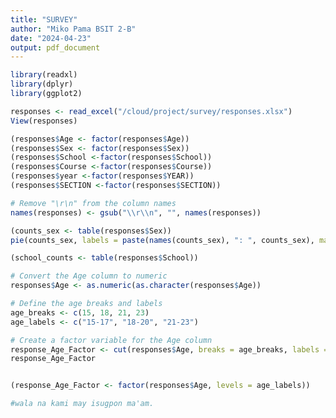 ```yaml
---
title: "SURVEY"
author: "Miko Pama BSIT 2-B"
date: "2024-04-23"
output: pdf_document
---
```



```r
library(readxl)
library(dplyr)
library(ggplot2)

```


``` r
responses <- read_excel("/cloud/project/survey/responses.xlsx")
View(responses)


```


```r
(responses$Age <- factor(responses$Age))
(responses$Sex <- factor(responses$Sex))
(responses$School <-factor(responses$School))
(responses$Course <-factor(responses$Course))
(responses$year <-factor(responses$YEAR))
(responses$SECTION <-factor(responses$SECTION))

# Remove "\r\n" from the column names
names(responses) <- gsub("\\r\\n", "", names(responses))


```


```r
(counts_sex <- table(responses$Sex))
pie(counts_sex, labels = paste(names(counts_sex), ": ", counts_sex), main = "Sex Distribution")
```

```r
(school_counts <- table(responses$School))


```


```r


# Convert the Age column to numeric
responses$Age <- as.numeric(as.character(responses$Age))

# Define the age breaks and labels
age_breaks <- c(15, 18, 21, 23)
age_labels <- c("15-17", "18-20", "21-23")

# Create a factor variable for the Age column
response_Age_Factor <- cut(responses$Age, breaks = age_breaks, labels = age_labels, right = TRUE, include.lowest = TRUE)
response_Age_Factor



```


```r
(response_Age_Factor <- factor(responses$Age, levels = age_labels))
```

```r
#wala na kami may isugpon ma'am.

```








